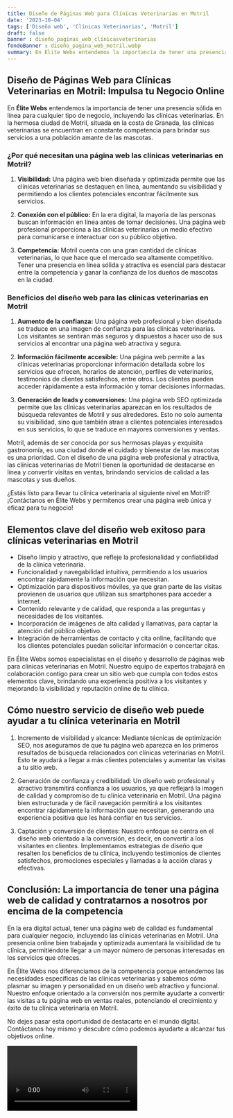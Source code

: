 ```yaml
---
title: Diseño de Páginas Web para Clínicas Veterinarias en Motril
date: '2023-10-04'
tags: ['Diseño web', 'Clínicas Veterinarias', 'Motril']
draft: false
banner : diseño_paginas_web_clínicasveterinarias
fondoBanner : diseño_pagina_web_motril.webp
summary: En Élite Webs entendemos la importancia de tener una presencia sólida en línea para cualquier tipo de negocio, incluyendo las clínicas veterinarias. En la hermosa ciudad de Motril, situada en la costa de Granada, las clínicas veterinarias se encuentran en constante competencia para brindar sus servicios a una población amante de las mascotas.
---
```


## **Diseño de Páginas Web para Clínicas Veterinarias en Motril: Impulsa tu Negocio Online**

En **Élite Webs** entendemos la importancia de tener una presencia sólida en línea para cualquier tipo de negocio, incluyendo las clínicas veterinarias. En la hermosa ciudad de Motril, situada en la costa de Granada, las clínicas veterinarias se encuentran en constante competencia para brindar sus servicios a una población amante de las mascotas.

### **¿Por qué necesitan una página web las clínicas veterinarias en Motril?**

1. **Visibilidad:** Una página web bien diseñada y optimizada permite que las clínicas veterinarias se destaquen en línea, aumentando su visibilidad y permitiendo a los clientes potenciales encontrar fácilmente sus servicios.

2. **Conexión con el público:** En la era digital, la mayoría de las personas buscan información en línea antes de tomar decisiones. Una página web profesional proporciona a las clínicas veterinarias un medio efectivo para comunicarse e interactuar con su público objetivo.

3. **Competencia:** Motril cuenta con una gran cantidad de clínicas veterinarias, lo que hace que el mercado sea altamente competitivo. Tener una presencia en línea sólida y atractiva es esencial para destacar entre la competencia y ganar la confianza de los dueños de mascotas en la ciudad.

### **Beneficios del diseño web para las clínicas veterinarias en Motril**

1. **Aumento de la confianza:** Una página web profesional y bien diseñada se traduce en una imagen de confianza para las clínicas veterinarias. Los visitantes se sentirán más seguros y dispuestos a hacer uso de sus servicios al encontrar una página web atractiva y segura.

2. **Información fácilmente accesible:** Una página web permite a las clínicas veterinarias proporcionar información detallada sobre los servicios que ofrecen, horarios de atención, perfiles de veterinarios, testimonios de clientes satisfechos, entre otros. Los clientes pueden acceder rápidamente a esta información y tomar decisiones informadas.

3. **Generación de leads y conversiones:** Una página web SEO optimizada permite que las clínicas veterinarias aparezcan en los resultados de búsqueda relevantes de Motril y sus alrededores. Esto no solo aumenta su visibilidad, sino que también atrae a clientes potenciales interesados en sus servicios, lo que se traduce en mayores conversiones y ventas.

Motril, además de ser conocida por sus hermosas playas y exquisita gastronomía, es una ciudad donde el cuidado y bienestar de las mascotas es una prioridad. Con el diseño de una página web profesional y atractiva, las clínicas veterinarias de Motril tienen la oportunidad de destacarse en línea y convertir visitas en ventas, brindando servicios de calidad a las mascotas y sus dueños.

¿Estás listo para llevar tu clínica veterinaria al siguiente nivel en Motril? ¡Contáctanos en Élite Webs y permítenos crear una página web única y eficaz para tu negocio!

<GifSeo />

<Cta />

## Elementos clave del diseño web exitoso para clínicas veterinarias en Motril

- Diseño limpio y atractivo, que refleje la profesionalidad y confiabilidad de la clínica veterinaria.
- Funcionalidad y navegabilidad intuitiva, permitiendo a los usuarios encontrar rápidamente la información que necesitan.
- Optimización para dispositivos móviles, ya que gran parte de las visitas provienen de usuarios que utilizan sus smartphones para acceder a internet.
- Contenido relevante y de calidad, que responda a las preguntas y necesidades de los visitantes.
- Incorporación de imágenes de alta calidad y llamativas, para captar la atención del público objetivo.
- Integración de herramientas de contacto y cita online, facilitando que los clientes potenciales puedan solicitar información o concertar citas.

En Élite Webs somos especialistas en el diseño y desarrollo de páginas web para clínicas veterinarias en Motril. Nuestro equipo de expertos trabajará en colaboración contigo para crear un sitio web que cumpla con todos estos elementos clave, brindando una experiencia positiva a los visitantes y mejorando la visibilidad y reputación online de tu clínica.

## Cómo nuestro servicio de diseño web puede ayudar a tu clínica veterinaria en Motril

1. Incremento de visibilidad y alcance: Mediante técnicas de optimización SEO, nos aseguramos de que tu página web aparezca en los primeros resultados de búsqueda relacionados con clínicas veterinarias en Motril. Esto te ayudará a llegar a más clientes potenciales y aumentar las visitas a tu sitio web.

2. Generación de confianza y credibilidad: Un diseño web profesional y atractivo transmitirá confianza a los usuarios, ya que reflejará la imagen de calidad y compromiso de tu clínica veterinaria en Motril. Una página bien estructurada y de fácil navegación permitirá a los visitantes encontrar rápidamente la información que necesitan, generando una experiencia positiva que les hará confiar en tus servicios.

3. Captación y conversión de clientes: Nuestro enfoque se centra en el diseño web orientado a la conversión, es decir, en convertir a los visitantes en clientes. Implementamos estrategias de diseño que resalten los beneficios de tu clínica, incluyendo testimonios de clientes satisfechos, promociones especiales y llamadas a la acción claras y efectivas.

## Conclusión: La importancia de tener una página web de calidad y contratarnos a nosotros por encima de la competencia

En la era digital actual, tener una página web de calidad es fundamental para cualquier negocio, incluyendo las clínicas veterinarias en Motril. Una presencia online bien trabajada y optimizada aumentará la visibilidad de tu clínica, permitiéndote llegar a un mayor número de personas interesadas en los servicios que ofreces.

En Élite Webs nos diferenciamos de la competencia porque entendemos las necesidades específicas de las clínicas veterinarias y sabemos cómo plasmar su imagen y personalidad en un diseño web atractivo y funcional. Nuestro enfoque orientado a la conversión nos permite ayudarte a convertir las visitas a tu página web en ventas reales, potenciando el crecimiento y éxito de tu clínica veterinaria en Motril.

No dejes pasar esta oportunidad de destacarte en el mundo digital. Contáctanos hoy mismo y descubre cómo podemos ayudarte a alcanzar tus objetivos online.

<Video />

<CtaBot job='Clínicas Veterinarias' city='Motril'/>

<Gmaps query='Motril+españa+maps' />